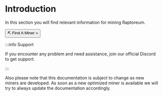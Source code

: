 
# Introduction

In this section you will find relevant information for mining Raptoreum.

<Link to="docs/mining/findaminer">
<button class="button button--block button--primary">⛏️ Find A Miner »</button>
</Link>

<br />

:::info Support

If you encounter any problem and need assistance, join our official Discord to get support.

:::

Also please note that this documentation is subject to change as new miners are developed. As soon as a new optimized miner is available we will try to always update the documentation accordingly.
